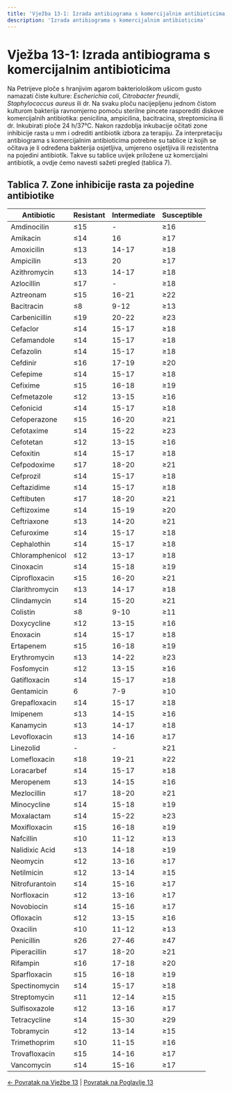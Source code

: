 ```yaml
---
title: 'Vježba 13-1: Izrada antibiograma s komercijalnim antibioticima'
description: 'Izrada antibiograma s komercijalnim antibioticima'
---
```


# Vježba 13-1: Izrada antibiograma s komercijalnim antibioticima

Na Petrijeve ploče s hranjivim agarom bakteriološkom ušicom gusto namazati čiste kulture: *Escherichia coli*, *Citrobacter freundii*, *Staphylococcus aureus* ili dr. Na svaku ploču nacijepljenu jednom čistom kulturom bakterija ravnomjerno pomoću sterilne pincete rasporediti diskove komercijalnih antibiotika: penicilina, ampicilina, bacitracina, streptomicina ili dr. Inkubirati ploče 24 h/37°C. Nakon razdoblja inkubacije očitati zone inhibicije rasta u mm i odrediti antibiotik izbora za terapiju. Za interpretaciju antibiograma s komercijalnim antibioticima potrebne su tablice iz kojih se očitava je li određena bakterija osjetljiva, umjereno osjetljiva ili rezistentna na pojedini antibiotik. Takve su tablice uvijek priložene uz komercijalni antibiotik, a ovdje ćemo navesti sažeti pregled (tablica 7).

## Tablica 7. Zone inhibicije rasta za pojedine antibiotike

| Antibiotic | Resistant | Intermediate | Susceptible |
|------------|-----------|--------------|-------------|
| Amdinocilin | ≤15 | - | ≥16 |
| Amikacin | ≤14 | 16 | ≥17 |
| Amoxicilin | ≤13 | 14-17 | ≥18 |
| Ampicilin | ≤13 | 20 | ≥17 |
| Azithromycin | ≤13 | 14-17 | ≥18 |
| Azlocillin | ≤17 | - | ≥18 |
| Aztreonam | ≤15 | 16-21 | ≥22 |
| Bacitracin | ≤8 | 9-12 | ≥13 |
| Carbenicillin | ≤19 | 20-22 | ≥23 |
| Cefaclor | ≤14 | 15-17 | ≥18 |
| Cefamandole | ≤14 | 15-17 | ≥18 |
| Cefazolin | ≤14 | 15-17 | ≥18 |
| Cefdinir | ≤16 | 17-19 | ≥20 |
| Cefepime | ≤14 | 15-17 | ≥18 |
| Cefixime | ≤15 | 16-18 | ≥19 |
| Cefmetazole | ≤12 | 13-15 | ≥16 |
| Cefonicid | ≤14 | 15-17 | ≥18 |
| Cefoperazone | ≤15 | 16-20 | ≥21 |
| Cefotaxime | ≤14 | 15-22 | ≥23 |
| Cefotetan | ≤12 | 13-15 | ≥16 |
| Cefoxitin | ≤14 | 15-17 | ≥18 |
| Cefpodoxime | ≤17 | 18-20 | ≥21 |
| Cefprozil | ≤14 | 15-17 | ≥18 |
| Ceftazidime | ≤14 | 15-17 | ≥18 |
| Ceftibuten | ≤17 | 18-20 | ≥21 |
| Ceftizoxime | ≤14 | 15-19 | ≥20 |
| Ceftriaxone | ≤13 | 14-20 | ≥21 |
| Cefuroxime | ≤14 | 15-17 | ≥18 |
| Cephalothin | ≤14 | 15-17 | ≥18 |
| Chloramphenicol | ≤12 | 13-17 | ≥18 |
| Cinoxacin | ≤14 | 15-18 | ≥19 |
| Ciprofloxacin | ≤15 | 16-20 | ≥21 |
| Clarithromycin | ≤13 | 14-17 | ≥18 |
| Clindamycin | ≤14 | 15-20 | ≥21 |
| Colistin | ≤8 | 9-10 | ≥11 |
| Doxycycline | ≤12 | 13-15 | ≥16 |
| Enoxacin | ≤14 | 15-17 | ≥18 |
| Ertapenem | ≤15 | 16-18 | ≥19 |
| Erythromycin | ≤13 | 14-22 | ≥23 |
| Fosfomycin | ≤12 | 13-15 | ≥16 |
| Gatifloxacin | ≤14 | 15-17 | ≥18 |
| Gentamicin | 6 | 7-9 | ≥10 |
| Grepafloxacin | ≤14 | 15-17 | ≥18 |
| Imipenem | ≤13 | 14-15 | ≥16 |
| Kanamycin | ≤13 | 14-17 | ≥18 |
| Levofloxacin | ≤13 | 14-16 | ≥17 |
| Linezolid | - | - | ≥21 |
| Lomefloxacin | ≤18 | 19-21 | ≥22 |
| Loracarbef | ≤14 | 15-17 | ≥18 |
| Meropenem | ≤13 | 14-15 | ≥16 |
| Mezlocillin | ≤17 | 18-20 | ≥21 |
| Minocycline | ≤14 | 15-18 | ≥19 |
| Moxalactam | ≤14 | 15-22 | ≥23 |
| Moxifloxacin | ≤15 | 16-18 | ≥19 |
| Nafcillin | ≤10 | 11-12 | ≥13 |
| Nalidixic Acid | ≤13 | 14-18 | ≥19 |
| Neomycin | ≤12 | 13-16 | ≥17 |
| Netilmicin | ≤12 | 13-14 | ≥15 |
| Nitrofurantoin | ≤14 | 15-16 | ≥17 |
| Norfloxacin | ≤12 | 13-16 | ≥17 |
| Novobiocin | ≤14 | 15-16 | ≥17 |
| Ofloxacin | ≤12 | 13-15 | ≥16 |
| Oxacilin | ≤10 | 11-12 | ≥13 |
| Penicillin | ≤26 | 27-46 | ≥47 |
| Piperacillin | ≤17 | 18-20 | ≥21 |
| Rifampin | ≤16 | 17-18 | ≥20 |
| Sparfloxacin | ≤15 | 16-18 | ≥19 |
| Spectinomycin | ≤14 | 15-17 | ≥18 |
| Streptomycin | ≤11 | 12-14 | ≥15 |
| Sulfisoxazole | ≤12 | 13-16 | ≥17 |
| Tetracycline | ≤14 | 15-30 | ≥29 |
| Tobramycin | ≤12 | 13-14 | ≥15 |
| Trimethoprim | ≤10 | 11-15 | ≥16 |
| Trovafloxacin | ≤15 | 14-16 | ≥17 |
| Vancomycin | ≤14 | 15-16 | ≥17 |

[← Povratak na Vježbe 13](../vjezbe-13) | [Povratak na Poglavlje 13](/poglavlje-13/)
